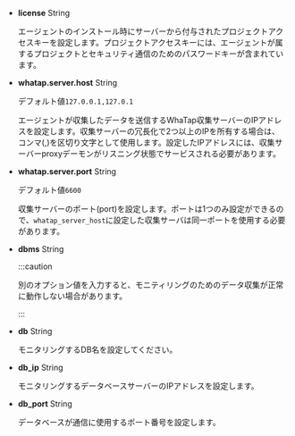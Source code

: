 -   **license** <span class='type'>String</span>

    エージェントのインストール時にサーバーから付与されたプロジェクトアクセスキーを設定します。プロジェクトアクセスキーには、エージェントが属するプロジェクトとセキュリティ通信のためのパスワードキーが含まれています。

-   **whatap.server.host** <span class='type'>String</span>

    デフォルト値`127.0.0.1,127.0.1`

    エージェントが収集したデータを送信するWhaTap収集サーバーのIPアドレスを設定します。収集サーバーの冗長化で2つ以上のIPを所有する場合は、コンマ(,)を区切り文字として使用します。設定したIPアドレスには、収集サーバーproxyデーモンがリスニング状態でサービスされる必要があります。

-   **whatap.server.port** <span class='type'>String</span>

    デフォルト値`6600`

    収集サーバーのポート(port)を設定します。ポートは1つのみ設定ができるので、`whatap_server_host`に設定した収集サーバは同一ポートを使用する必要があります。

-   **dbms** <span class='type'>String</span>

    <p><CurProd/></p>

    :::caution

    別のオプション値を入力すると、モニティリングのためのデータ収集が正常に動作しない場合があります。

    :::

<InDoc product='cubrid'>

-   **db** <span class='type'>String</span>

    モニタリングするDB名を設定してください。

</InDoc>

-   **db_ip** <span class='type'>String</span>

    モニタリングするデータベースサーバーのIPアドレスを設定します。

<Xclude product='cubrid'>

-   **db_port** <span class='type'>String</span>

    データベースが通信に使用するポート番号を設定します。

</Xclude>
